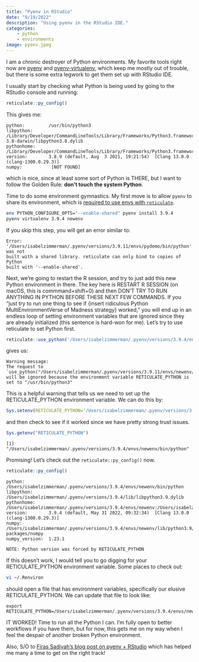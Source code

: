 ```yaml
---
title: "Pyenv in RStudio"
date: "9/19/2022"
description: "Using pyenv in the RStudio IDE."
categories:
    - python
    - environments
image: pyenv.jpeg
---
```


I am a chronic destroyer of Python environments. My favorite tools right now are [pyenv](https://github.com/pyenv/pyenv) and [pyenv-virtualenv](https://github.com/pyenv/pyenv-virtualenv), which keep me mostly out of trouble, but there is some extra legwork to get them set up with RStudio IDE. 

I usually start by checking what Python is being used by going to the RStudio console and running:

``` r
reticulate::py_config()
```

This gives me:

```
python:         /usr/bin/python3
libpython:      /Library/Developer/CommandLineTools/Library/Frameworks/Python3.framework/Versions/3.8/lib/python3.8/config-3.8-darwin/libpython3.8.dylib
pythonhome:     /Library/Developer/CommandLineTools/Library/Frameworks/Python3.framework/Versions/3.8:/Library/Developer/CommandLineTools/Library/Frameworks/Python3.framework/Versions/3.8
version:        3.8.9 (default, Aug  3 2021, 19:21:54)  [Clang 13.0.0 (clang-1300.0.29.3)]
numpy:           [NOT FOUND]
```

which is nice, since at least some sort of Python is THERE, but I want to follow the Golden Rule: __don't touch the system Python__. 

Time to do some environment gymnastics. My first move is to allow `pyenv` to share its environment, which is [required to use envs with `reticulate`](https://rstudio.github.io/reticulate/articles/versions.html#locating-python).

``` bash
env PYTHON_CONFIGURE_OPTS="--enable-shared" pyenv install 3.9.4
pyenv virtualenv 3.9.4 newenv
```
:::{.callout-note}
If you skip this step, you will get an error similar to:

```
Error: '/Users/isabelzimmerman/.pyenv/versions/3.9.11/envs/pydemo/bin/python' was not 
built with a shared library. reticulate can only bind to copies of Python 
built with '--enable-shared'.
```
:::

Next, we're going to restart the R session, and try to just add this new Python environment in there. The key here is RESTART R SESSION (on macOS, this is commmand+shift+0) and then DON'T TRY TO RUN ANYTHING IN PYTHON BEFORE THESE NEXT FEW COMMANDS. If you "just try to run one thing to see if {insert ridiculous Python MultiEnvironmentVerse of Madness strategy} worked," you will end up in an endless loop of setting environment variables that are ignored since they are already initialized (this sentence is hard-won for me). Let's try to use reticulate to set Python first.

``` r
reticulate::use_python('/Users/isabelzimmerman/.pyenv/versions/3.9.4/envs/newenv/bin/python', required = TRUE)
```
gives us:
```
Warning message:
The request to `use_python("/Users/isabelzimmerman/.pyenv/versions/3.9.11/envs/newenv/bin/python")` 
will be ignored because the environment variable RETICULATE_PYTHON is set to "/usr/bin/python3" 
```

This is a helpful warning that tells us we need to set up the RETICULATE_PYTHON environment variable. We can do this by:

``` r
Sys.setenv(RETICULATE_PYTHON='/Users/isabelzimmerman/.pyenv/versions/3.9.4/envs/newenv/bin/python')
```

and then check to see if it worked since we have pretty strong trust issues.

``` r
Sys.getenv("RETICULATE_PYTHON")
```

```
[1] "/Users/isabelzimmerman/.pyenv/versions/3.9.4/envs/newenv/bin/python"
```

Promising! Let's check out the `reticulate::py_config()` now.

``` r
reticulate::py_config()
```

```
python:         /Users/isabelzimmerman/.pyenv/versions/3.9.4/envs/newenv/bin/python
libpython:      /Users/isabelzimmerman/.pyenv/versions/3.9.4/lib/libpython3.9.dylib
pythonhome:     /Users/isabelzimmerman/.pyenv/versions/3.9.4/envs/newenv:/Users/isabelzimmerman/.pyenv/versions/3.9.4/envs/newenv
version:        3.9.4 (default, May 31 2022, 09:32:34)  [Clang 13.0.0 (clang-1300.0.29.3)]
numpy:          /Users/isabelzimmerman/.pyenv/versions/3.9.4/envs/newenv/lib/python3.9/site-packages/numpy
numpy_version:  1.23.1

NOTE: Python version was forced by RETICULATE_PYTHON
```

:::{.callout-note}
If this doesn't work, I would tell you to go digging for your RETICULATE_PYTHON environment variable. Some places to check out:

``` bash
vi ~/.Renviron
```

should open a file that has environment variables, specifically our elusive RETICULATE_PYTHON. We can update that file to look like:

```
export RETICULATE_PYTHON=/Users/isabelzimmerman/.pyenv/versions/3.9.4/envs/newenv/bin/python
```
:::

IT WORKED! Time to run all the Python I can. I'm fully open to better workflows if you have them, but for now, this gets me on my way when I feel the despair of another broken Python environment.

Also, S/O to [Firas Sadiyah's blog post on pyenv + RStudio](https://firas.io/post/pyenv_rstudio/) which has helped me many a time to get on the right track!
